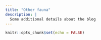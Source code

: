 ```yaml
---
title: "Other fauna"
description: |
  Some additional details about the blog
---
```


```r
knitr::opts_chunk$set(echo = FALSE)
```
